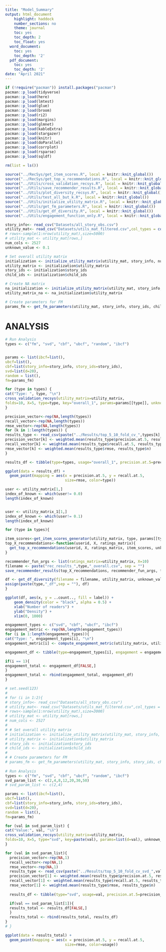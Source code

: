 ```yaml
---
title: "Model_Summary"
output: html_document
    highlight: haddock
    number_sections: no
    theme: journal
    toc: yes
    toc_depth: 2
    toc_float: yes
  word_document:
    toc: yes
    toc_depth: '2'
  pdf_document:
    toc: yes
    toc_depth: '2'
date: "April 2021"
---
```


```r
if (!require("pacman")) install.packages("pacman")
pacman::p_load(tidyverse)
pacman::p_load(here)
pacman::p_load(lmtest)
pacman::p_load(glue)
pacman::p_load(broom)
pacman::p_load(ri2)
pacman::p_load(margins)
pacman::p_load(glmnet) 
pacman::p_load(kableExtra)
pacman::p_load(stargazer)
pacman::p_load(knitr)
pacman::p_load(doParallel)
pacman::p_load(corrplot)
pacman::p_load(rsparse)
pacman::p_load(sqldf)

rm(list = ls())

source("../RecSys/get_item_scores.R", local = knitr::knit_global())
source("../RecSys/get_top_x_recommendations.R", local = knitr::knit_global())
source("../Utils/cross_validation_recsys.R", local = knitr::knit_global())
source("../Utils/save_recommender_results.R", local = knitr::knit_global())
source("../Utils/plot_diversity_recsys.R", local = knitr::knit_global())
source("../Utils/test_all_but_k.R", local = knitr::knit_global())
source("../Utils/initialize_utility_matrix.R", local = knitr::knit_global())
source("../Utils/get_fm_parameters.R", local = knitr::knit_global())
source("../Utils/get_df_diversity.R", local = knitr::knit_global())
source("../Utils/engagement_function_only.R", local = knitr::knit_global())
```

```r
story_info<- read_csv("Datasets/all_story_obs.csv")
utility_mat<- read_csv("Datasets/utils_mat_filtered.csv",col_types = cols(.default = col_double()))
# rows<-sample(1:nrow(utility_mat),size=5000)
# utility_mat <- utility_mat[rows,]
num_cols <- 2527
unknown_value <- 0.1

# Set overall utility matrix
initialization <- initialize_utility_matrix(utility_mat, story_info, num_cols, fill_zero <- unknown_value)
utility_matrix <- initialization$utility_matrix
story_ids <- initialization$story_ids
child_ids <- initialization$child_ids

# Create NA matrix
na_initialization <- initialize_utility_matrix(utility_mat, story_info, num_cols, fill_zero <- -999)
utility_matrix_na <- na_initialization$utility_matrix

# Create parameters for FM
params_fm <- get_fm_parameters(utility_mat, story_info, story_ids, child_ids)
```

# ANALYSIS

```r
# Run Analysis  
types <- c("fm", "svd", "cbf", "ubcf", "random", "ibcf")


params <- list(ibcf=list(),
ubcf=list(),
cbf=list(story_info=story_info, story_ids=story_ids),
svd=list(d=20),
random = list(),
fm=params_fm)

for (type in types) {
cat("Type: ", type, "\n")
cross_validation_recsys(utility_matrix=utility_matrix,
folds=10, X=5, type=type, key="overall_1", params=params[[type]], unknown_value = unknown_value)
}

precision_vector<-rep(NA,length(types))
recall_vector<-rep(NA,length(types))
rmse_vector<-rep(NA,length(types))
for (k in 1:length(types)) {
results_type <- read_csv(paste("../Results/top_5_10_fold_cv_",types[k],"_overall_1.csv", sep = ""))
precision_vector[k] <- weighted.mean(results_type$precision.at.5, results_type$n)
recall_vector[k] <- weighted.mean(results_type$recall.at.5, results_type$n)
rmse_vector[k] <- weighted.mean(results_type$rmse, results_type$n)
}

results_df <- tibble(type=types, usage="overall_1", precision.at.5=precision_vector, recall.at.5=recall_vector, rmse=rmse_vector)

ggplot(data = results_df) +
  geom_point(mapping = aes(x = precision.at.5, y = recall.at.5,
                           size=rmse, color=type))
```


```r
user <- utility_matrix[1,]
index_of_known <- which(user!= 0.0)
length(index_of_known)


user <- utility_matrix_1[1,]
index_of_known <- which(user!= 0.1)
length(index_of_known)
```


```r

for (type in types){

item_scores<-get_item_scores_generator(utility_matrix, type, params[[type]])
top_X_recommendations<-function(userid, X, ratings_matrix){
  get_top_x_recommendations(userid, X, ratings_matrix, item_scores, unknown_value)
}

recommender_fun_args <- list(ratings_matrix=utility_matrix, X=10)
filename <- paste("rec_results_",type,"_overall.csv", sep = "")
save_recommender_results(top_X_recommendations, recommender_fun_args, filename, full=TRUE)

df <- get_df_diversity(filename = filename, utility_matrix, unknown_value)
assign(paste(type,"_df",sep = ""), df)
}

ggplot(df, aes(x, y = ..count.., fill = label)) +
    geom_density(color = "black", alpha = 0.5) +
    xlab("Number of readers") +
    ylab("Density") + 
    xlim(0, 1000)
```

```r
engagement_types <- c("svd", "cbf", "ubcf", "ibcf")
engagement_metric <- rep(NA,length(engagement_types))
for (i in 1:length(engagement_types)){
cat("Type: ", engagement_types[i], "\n")
engagement_metric[i] <- compute_engagement_metric(utility_matrix, utility_matrix_na, 1000, engagement_types[i])

engagement_df <- tibble(type=engagement_types[i], engagement = engagement_metric[i])

if(i == 1){
engagement_total <- engagement_df[FALSE,]
}
engagement_total <- rbind(engagement_total, engagement_df)
}
```


```r
# set.seed(123)
# 
# for (i in 1:2){
# story_info<- read_csv("Datasets/all_story_obs.csv")
# utility_mat<- read_csv("Datasets/utils_mat_filtered.csv",col_types = cols(.default = col_double()))
# rows<-sample(1:nrow(utility_mat),size=3000)
# utility_mat <- utility_mat[rows,]
# num_cols <- 2527
# 
# # Set overall utility matrix
# initialization <- initialize_utility_matrix(utility_mat, story_info, num_cols, fill_zero <- 0.0)
# utility_matrix <- initialization$utility_matrix
# story_ids <- initialization$story_ids
# child_ids <- initialization$child_ids
# 
# # Create parameters for FM
# params_fm <- get_fm_parameters(utility_mat, story_info, story_ids, child_ids)
  
# Run Analysis  
types <- c("fm", "svd", "cbf", "ubcf", "random", "ibcf")
svd_param_list <- c(2,4,8,12,20,30,50)
# svd_param_list <- c(2,4)

params <- list(ibcf=list(),
ubcf=list(),
cbf=list(story_info=story_info, story_ids=story_ids),
svd=list(d=20),
random = list(),
fm=params_fm)

for (val in svd_param_list) {
cat("Value:", val, "\n")
cross_validation_recsys(utility_matrix=utility_matrix,
folds=10, X=5, type="svd", key=paste(val), params=list(d=val), unknown_value)
}

for (val in svd_param_list){
  precision_vector<-rep(NA,1)
  recall_vector<-rep(NA,1)
  rmse_vector<-rep(NA,1)
  results_type <- read_csv(paste("../Results/top_5_10_fold_cv_svd_",val,".csv", sep = ""))
  precision_vector[1] <- weighted.mean(results_type$precision.at.5, results_type$n)
  recall_vector[1] <- weighted.mean(results_type$recall.at.5, results_type$n)
  rmse_vector[1] <- weighted.mean(results_type$rmse, results_type$n)
  
  results_df <- tibble(type="svd", usage=val, precision.at.5=precision_vector, recall.at.5=recall_vector, rmse=rmse_vector)

  if(val == svd_param_list[1]){
  results_total <- results_df[FALSE,]
  }
  results_total <- rbind(results_total, results_df)
}
# }

ggplot(data = results_total) + 
  geom_point(mapping = aes(x = precision.at.5, y = recall.at.5,
                           size=rmse, color=usage))

```

```r

```

